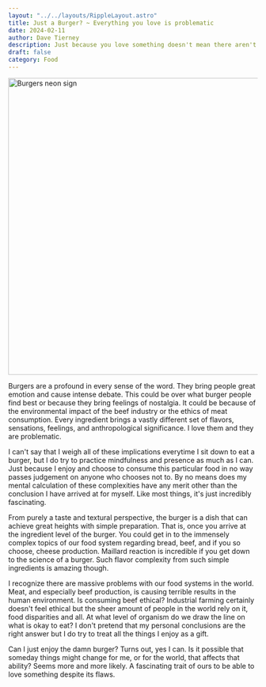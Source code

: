 ```yaml
---
layout: "../../layouts/RippleLayout.astro"
title: Just a Burger? ~ Everything you love is problematic
date: 2024-02-11
author: Dave Tierney
description: Just because you love something doesn't mean there aren't problems with it.
draft: false
category: Food
---
```



<Image src={burgers} alt="Burgers neon sign" height="600" width="1200" />

Burgers are a profound in every sense of the word. They bring people great emotion and cause intense debate. This could be over what burger people find best or because they bring feelings of nostalgia. It could be because of the environmental impact of the beef industry or the ethics of meat consumption. Every ingredient brings a vastly different set of flavors, sensations, feelings, and anthropological significance. I love them and they are problematic.

I can't say that I weigh all of these implications everytime I sit down to eat a burger, but I do try to practice mindfulness and presence as much as I can. Just because I enjoy and choose to consume this particular food in no way passes judgement on anyone who chooses not to. By no means does my mental calculation of these complexities have any merit other than the conclusion I have arrived at for myself. Like most things, it's just incredibly fascinating.

From purely a taste and textural perspective, the burger is a dish that can achieve great heights with simple preparation. That is, once you arrive at the ingredient level of the burger. You could get in to the immensely complex topics of our food system regarding bread, beef, and if you so choose, cheese production. Maillard reaction is incredible if you get down to the science of a burger. Such flavor complexity from such simple ingredients is amazing though.

I recognize there are massive problems with our food systems in the world. Meat, and especially beef production, is causing terrible results in the human environment. Is consuming beef ethical? Industrial farming certainly doesn't feel ethical but the sheer amount of people in the world rely on it, food disparities and all. At what level of organism do we draw the line on what is okay to eat? I don't pretend that my personal conclusions are the right answer but I do try to treat all the things I enjoy as a gift.

Can I just enjoy the damn burger? Turns out, yes I can. Is it possible that someday things might change for me, or for the world, that affects that ability? Seems more and more likely. A fascinating trait of ours to be able to love something despite its flaws.
